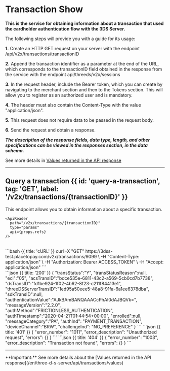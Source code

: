
# Transaction Show


**This is the service for obtaining information about a transaction that used the cardholder authentication flow with the 3DS Server.**

The following steps will provide you with a guide for its usage:

  **1.** Create an HTTP GET request on your server with the endpoint /api/v2x/transactions/transactionID

  **2.** Append the transaction identifier as a parameter at the end of the URL, which corresponds to the transactionID field obtained in the response from the service with the endpoint api/threeds/v2x/sessions

  **3.** In the request header, include the Bearer token, which you can create by navigating to the merchant section and then to the Tokens section. This will allow you to register as an authorized user and is mandatory.

  **4.** The header must also contain the Content-Type with the value "application/json".

  **5.** This request does not require data to be passed in the request body.

  **6.** Send the request and obtain a response.


***The description of the response fields, data type, length, and other specifications can be viewed in the responses section, in the data schema.***

See more details in [Values returned in the API response](/en/three-d-s-server/api/transactions/values)


---
## Query a transaction {{ id: 'query-a-transaction', tag: 'GET', label: '/v2x/transactions/{transactionID}' }}

<Row>
  <Col>
    This endpoint allows you to obtain information about a specific transaction.

    <ApiReader
      path="/v2x/transactions/{transactionID}"
      type="params"
      api={props.refs}
    />
  </Col>
</Row>

<br />

<Row>
  <Col>
    <ApiReader
      path="/v2x/transactions/{transactionID}"
      method="get"
      api={props.refs}
    />

  </Col>
  <Col sticky>
    <CodeGroup title="Request" tag="GET" label="/v2x/transactions/{transactionID}">
    ```bash {{ title: 'cURL' }}
    curl -X "GET" https://3dss-test.placetopay.com/v2x/transactions/9099 \
      -H "Content-Type: application/json" \
      -H "Authorization: Bearer ACCESS_TOKEN" \
      -H "Accept: application/json"
    ```
    </CodeGroup>
  </Col>
</Row>

<Row>
  <Col>
    <ApiReader
      path="/v2x/transactions/{transactionID}"
      method="get"
      type="response"
      api={props.refs}
    />
  </Col>

  <Col sticky>
    <br />
    <CodeGroup title="Response">
    ```json {{ title: '200' }}
    {
       "transStatus":"Y",
       "transStatusReason":null,
       "eci":"05",
       "acsTransID":"bdce535e-6811-43c2-a569-5cb0cd7b7738",
       "dsTransID":"fd1be924-1f02-4b62-8f23-c211f84413e1",
       "threeDSServerTransID":"1ed95a50eee5-48a8-91fa-6a1ee6378dba",
       "sdkTransID":null,
       "authenticationValue":"AJkBAmBANQAAACcPhAI0dAJBQVk=",
       "messageVersion":"2.2.0",
       "authMethod":"FRICTIONLESS_AUTHENTICATION",
       "authTimestamp":"2020-04-21T01:44:54+00:00",
       "enrolled":null,
       "messageCategory":"PA",
       "authInd": "PAYMENT_TRANSACTION",
       "deviceChannel":"BRW",
       "challengeInd": "NO_PREFERENCE"
    }
    ```
    ```json {{ title: '401' }}
    {
      "error_number": "1011",
      "error_description": "Unauthorized request",
      "errors": {}
    }
    ```
    ```json {{ title: '404' }}
    {
      "error_number": "1003",
      "error_description": "Transaction not found",
      "errors": {}
    }
    ```
    </CodeGroup>
  </Col>
</Row>

---

<Note>
    **Important:** See more details about the [Values returned in the API response](/en/three-d-s-server/api/transactions/values)
</Note>

